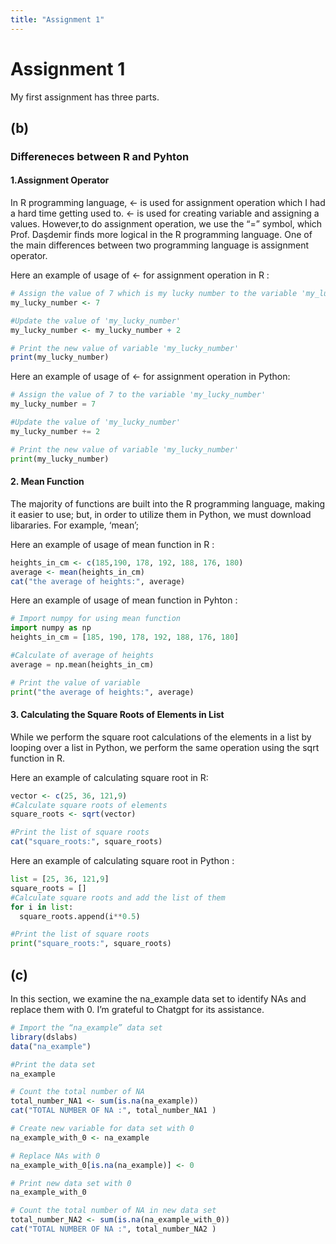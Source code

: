 ```yaml
---
title: "Assignment 1"
---
```


# Assignment 1

My first assignment has three parts.

## (b)

### Differeneces between R and Pyhton

#### **1.Assignment Operator**

 In R programming language,  <- is used for assignment operation which I had a hard time getting used to. <- is used for creating variable and assigning a values. However,to do assignment operation, we use the "=" symbol, which Prof. Daşdemir finds more logical in the R programming language. One of the main differences between two programming language is assignment operator.

Here an example of usage of <- for assignment operation in R :
```r
# Assign the value of 7 which is my lucky number to the variable 'my_lucky_number'
my_lucky_number <- 7

#Update the value of 'my_lucky_number'
my_lucky_number <- my_lucky_number + 2

# Print the new value of variable 'my_lucky_number'
print(my_lucky_number)
```


Here an example of usage of <- for assignment operation in Python:
```python
# Assign the value of 7 to the variable 'my_lucky_number'
my_lucky_number = 7

#Update the value of 'my_lucky_number'
my_lucky_number += 2

# Print the new value of variable 'my_lucky_number'
print(my_lucky_number)
```

#### **2. Mean Function**

 The majority of functions are built into the R programming language, making it easier to use; but, in order to utilize them in Python, we must download libararies. For example, 'mean';

Here an example of usage of mean function in R :
```r
heights_in_cm <- c(185,190, 178, 192, 188, 176, 180)
average <- mean(heights_in_cm)
cat("the average of heights:", average)
```

Here an example of usage of mean function in Pyhton :
```python
# Import numpy for using mean function
import numpy as np
heights_in_cm = [185, 190, 178, 192, 188, 176, 180]

#Calculate of average of heights
average = np.mean(heights_in_cm)

# Print the value of variable
print("the average of heights:", average)
```

#### **3. Calculating the Square Roots of Elements in List**

 While we perform the square root calculations of the elements in a list by looping over a list in Python, we perform the same operation using the sqrt function in R.
  
Here an example of calculating square root in R:
```r
vector <- c(25, 36, 121,9)
#Calculate square roots of elements
square_roots <- sqrt(vector)

#Print the list of square roots
cat("square_roots:", square_roots)
```
 
Here an example of calculating square root in Python :
```python
list = [25, 36, 121,9] 
square_roots = []
#Calculate square roots and add the list of them
for i in list:
  square_roots.append(i**0.5)

#Print the list of square roots
print("square_roots:", square_roots)
```


## (c)
In this section, we examine the na_example data set to identify NAs and replace them with 0. I'm grateful to Chatgpt for its assistance.

```r
# Import the “na_example” data set
library(dslabs)
data("na_example")

#Print the data set 
na_example

# Count the total number of NA
total_number_NA1 <- sum(is.na(na_example))
cat("TOTAL NUMBER OF NA :", total_number_NA1 )
```
```r
# Create new variable for data set with 0
na_example_with_0 <- na_example

# Replace NAs with 0
na_example_with_0[is.na(na_example)] <- 0

# Print new data set with 0
na_example_with_0

# Count the total number of NA in new data set
total_number_NA2 <- sum(is.na(na_example_with_0))
cat("TOTAL NUMBER OF NA :", total_number_NA2 )
```

